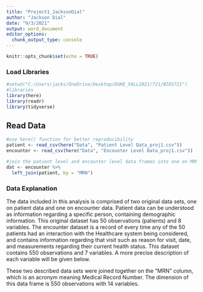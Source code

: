 ```yaml
---
title: "Project1_JacksonDial"
author: "Jackson Dial"
date: "9/3/2021"
output: word_document
editor_options: 
  chunk_output_type: console
---
```


```r
knitr::opts_chunk$set(echo = TRUE)
```

### Load Libraries

```r
#setwd("C:/Users/jacks/OneDrive/Desktop/DUKE_FALL2021/721/BIOS721")
#libraries
library(here)
library(readr)
library(tidyverse)

```


## Read Data

```r
#use here() function for better reproducibility
patient <- read_csv(here("Data", "Patient Level Data_proj1.csv"))
encounter <- read_csv(here("Data", "Encounter Level Data_proj1.csv"))

#join the patient level and encounter level data frames into one on MRN (ID)
dat <- encounter %>%
  left_join(patient, by = "MRN")

```

### Data Explanation

The data included in this analysis is comprised of two original data sets, one on patient data and one on encounter data. Patient data can be understood as information regarding a specific person, containing demographic information. This original dataset has 50 observations (patients) and 8 variables. The encounter dataset is a record of every time any of the 50 patients had an interaction with the Healthcare system being considered, and contains information regarding that visit such as reason for visit, date, and measurements regarding their current health status. This dataset contains 550 observations and 7 variables. A more precise description of each variable will be given below.

These two described data sets were joined together on the "MRN" column, which is an acronym meaning Medical Record Number. The dimension of this data frame is 550 observations with 14 variables. 






